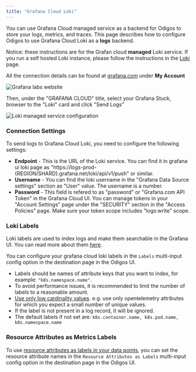 ```yaml
---
title: "Grafana Cloud Loki"
---
```


You can use Grafana Cloud managed service as a backend for Odigos to store your logs, metrics, and traces. 
This page describes how to configure Odigos to use Grafana Cloud Loki as a **logs** backend.

Notice: these instructions are for the Grafan cloud **managed** Loki service. 
If you run a self hosted Loki instance, please follow the instructions in the [Loki](/backends/loki) page.

All the connection details can be found at [grafana.com](https://grafana.com) under **My Account**

<Frame>
    <img src="/backends/images/grafanacloud1.png" alt="Grafana labs website" />
</Frame>

Then, under the "GRAFANA CLOUD" title, select your Grafana Stuck, browser to the "Loki" card and click "Send Logs"

<Frame>
    <img src="/backends/images/grafanacloud2.png" alt="Loki managed service configuration" />
</Frame>

### Connection Settings

To send logs to Grafana Cloud Loki, you need to configure the following settings:

- **Endpoint** - This is the URL of the Loki service. 
You can find it in grafana ui loki page as "https://logs-prod-{REGION/SHARD}.grafana.net/loki/api/v1/push" or similar.
- **Username** - You can find the loki username in the "Grafana Data Source settings" section as "User" value. 
The username is a number.
- **Password** - This field is refered to as "password" or "Grafana.com API Token" in the Grafana Cloud UI. 
You can manage tokens in your "Account Settings" page under the "SECURITY" section in the "Access Policies" page.
Make sure your token scope includes "logs:write" scope.

### Loki Labels

Loki labels are used to index logs and make them searchable in the Grafana UI. You can read more about them [here](https://grafana.com/docs/loki/latest/get-started/labels/).

You can configure your grafana cloud loki labels in the `Labels` multi-input config option in the destination page in the Odigos UI.

- Labels should be names of attribute keys that you want to index, for example: `"k8s.namespace.name"`.
- To avoid performance issues, it is recommended to limit the number of labels to a reasonable amount.
- [Use only low cardinality values](https://grafana.com/docs/loki/latest/get-started/labels/#cardinality). e.g. use only opentelemetry attributes for which you expect a small number of unique values.
- If the label is not present in a log record, it will be ignored.
- The default labels if not set are: `k8s.container.name, k8s.pod.name, k8s.namespace.name`

### Resource Attributes as Metrics Labels

To use [resource attributes as labels in your data points](https://github.com/open-telemetry/opentelemetry-collector-contrib/tree/main/exporter/prometheusremotewriteexporter#setting-resource-attributes-as-metric-labels),
you can set the resource attribute names in the `Resource Attributes as Labels` multi-input config option in the destination page in the Odigos UI. 
